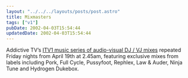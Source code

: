 ```yaml
---
layout: "../../../layouts/posts/post.astro"
title: Mixmasters
tags: ["v1"]
pubDate: 2002-04-03T15:54:44
updatedDate: 2002-04-03T15:54:44
---
```


Addictive TV&#8217;s [ITV1 music series of audio-visual DJ / VJ mixes][1] repeated Friday nights from April 19th at 2.45am, featuring exclusive mixes from labels including Pork, Full Cycle, Pussyfoot, Rephlex, Law & Auder, Ninja Tune and Hydrogen Dukebox.

[1]: http://www.addictive.com/htdocs/mix.htm
